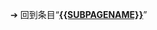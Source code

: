 {{Multiple releases
|branch1 = iOS
|version1 = 303.0
|date1 = {{Start date and age|2021|3|11}}<ref>{{cite web|url=https://apps.apple.com/hk/app/messenger/id454638411 |title=Messenge‪r‬|author=[[Facebook, Inc.]]|website=App Store|publisher=Apple|date= 2021-3-11|accessdate= 2021-3-14}}</ref>

|branch2 = Android
|version2 =303.1.0.12.119
|date2 = {{Start date and age|2021|3|12}}<ref>{{cite web |title=Facebook Messenger |url=https://www.apkmirror.com/apk/facebook-2/messenger/}}</ref>

|branch3 = Windows Phone 8
|version3 = 自2019年6月30日停止支援<ref>{{cite web |title=Facebook and Messenger apps for Windows phone retiring June 30 (update) |url=https://www.windowscentral.com/facebook-and-messenger-apps-windows-phone-retiring-april-30 |accessdate=2021-03-14}}</ref>


|branch4 = Windows 10 Mobile
|version4 = 自2019年6月30日停止支援<ref>{{cite web |title=Facebook and Messenger apps for Windows phone retiring June 30 (update) |url=https://www.windowscentral.com/facebook-and-messenger-apps-windows-phone-retiring-april-30 |accessdate=2021-03-14}}</ref>



}}<noinclude>


➔ 回到条目“'''[[{{SUBPAGENAME}}]]'''”
[[Category:最新穩定版模板|{{SUBPAGENAME}}]]
</noinclude>